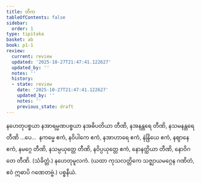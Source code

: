 ```yaml
---
title: တိက
tableOfContents: false
sidebar:
  order: 1
type: tipitaka
basket: ab
book: p1-1
review:
  current: review
  updated: '2025-10-27T21:47:41.122627'
  updated_by: ''
  notes: ''
  history:
  - state: review
    date: '2025-10-27T21:47:41.122627'
    updated_by: ''
    notes: ''
    previous_state: draft
---
```



<ReviewStatus review={frontmatter.review} showDetails={true} />

<HypothesisAnnotation frontmatter={frontmatter} />

<DynamicBreadcrumb />

<Paragraph number="2144" book="p1-1">
နဟေတုပစ္စယာ နအာရမ္မဏပစ္စယာ နအဓိပတိယာ တီဏိ, နအနန္တရေ တီဏိ, နသမနန္တရေ တီဏိ …ပေ…  နကမ္မေ ဧကံ, နဝိပါကေ ဧကံ, နအာဟာရေ ဧကံ, နဲန္ဒြိယေ ဧကံ, နဈာနေ ဧကံ, နမဂ္ဂေ တီဏိ, နသမ္ပယုတ္တေ တီဏိ, နဝိပ္ပယုတ္တေ ဧကံ, နောနတ္ထိယာ တီဏိ, နောဝိဂတေ တီဏိ. (သံခိတ္တံ.)

</Paragraph>

<Paragraph number="2145" type="center" book="p1-1">
နဟေတုမူလကံ.


</Paragraph>

<Paragraph number="2146" type="center" book="p1-1">
(ယထာ ကုသလတ္တိကေ သဇ္ဈာယမဂ္ဂေန ဂဏိတံ, ဧဝံ ဣဓာပိ ဂဏေတဗ္ဗံ.)

</Paragraph>

<Paragraph number="2147" type="center" book="p1-1">
ပစ္စနီယံ.
</Paragraph>